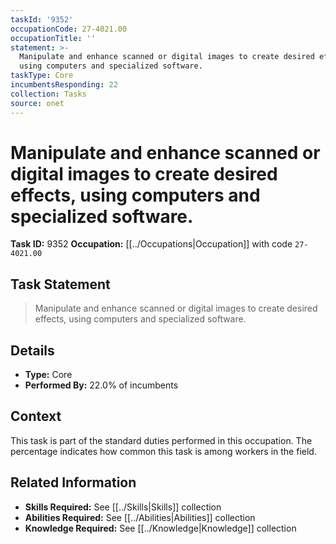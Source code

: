 ```yaml
---
taskId: '9352'
occupationCode: 27-4021.00
occupationTitle: ''
statement: >-
  Manipulate and enhance scanned or digital images to create desired effects,
  using computers and specialized software.
taskType: Core
incumbentsResponding: 22
collection: Tasks
source: onet
---
```

# Manipulate and enhance scanned or digital images to create desired effects, using computers and specialized software.

**Task ID:** 9352
**Occupation:** [[../Occupations|Occupation]] with code `27-4021.00`

## Task Statement

> Manipulate and enhance scanned or digital images to create desired effects, using computers and specialized software.

## Details

- **Type:** Core
- **Performed By:** 22.0% of incumbents

## Context

This task is part of the standard duties performed in this occupation. The percentage indicates how common this task is among workers in the field.

## Related Information

- **Skills Required:** See [[../Skills|Skills]] collection
- **Abilities Required:** See [[../Abilities|Abilities]] collection
- **Knowledge Required:** See [[../Knowledge|Knowledge]] collection
